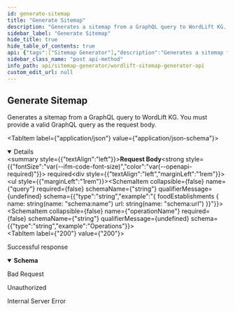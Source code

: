 ```yaml
---
id: generate-sitemap
title: "Generate Sitemap"
description: "Generates a sitemap from a GraphQL query to WordLift KG. You must provide a valid GraphQL query as the request body."
sidebar_label: "Generate Sitemap"
hide_title: true
hide_table_of_contents: true
api: {"tags":["Sitemap Generator"],"description":"Generates a sitemap from a GraphQL query to WordLift KG. You must provide a valid GraphQL query as the request body.\n","operationId":"generateSitemap","requestBody":{"required":true,"content":{"application/json":{"schema":{"type":"object","properties":{"query":{"type":"string","example":"{ foodEstablishments { name: string(name: \"schema:name\") url: string(name: \"schema:url\") }}"},"operationName":{"type":"string","example":"Operations"}}}}}},"responses":{"200":{"description":"Successful response","content":{"application/json":{"schema":{"type":"object","properties":{"sitemap":{"type":"string","description":"The generated sitemap in XML format."}}}}}},"400":{"description":"Bad Request"},"401":{"description":"Unauthorized"},"500":{"description":"Internal Server Error"}},"security":[{"apiKeyAuth":[]}],"method":"post","path":"/build","servers":[{"url":"https://wl-sitemap-generator.azurewebsites.net"}],"securitySchemes":{"apiKeyAuth":{"type":"apiKey","in":"header","name":"Authorization"}},"jsonRequestBodyExample":{"query":"{ foodEstablishments { name: string(name: \"schema:name\") url: string(name: \"schema:url\") }}","operationName":"Operations"},"info":{"title":"WordLift Sitemap Generator API","description":"Generate a sitemap from a GraphQL query to WordLift KG.","termsOfService":"https://wordlift.io/terms-of-service/","contact":{"name":"WordLift","url":"https://wordlift.io","email":"hello@wordlift.io"},"license":{"name":"(c) copyright 2023-present WordLift","url":"https://wordlift.io"},"version":"1.0"},"postman":{"name":"Generate Sitemap","description":{"content":"Generates a sitemap from a GraphQL query to WordLift KG. You must provide a valid GraphQL query as the request body.\n","type":"text/plain"},"url":{"path":["build"],"host":["{{baseUrl}}"],"query":[],"variable":[]},"header":[{"key":"Content-Type","value":"application/json"},{"key":"Accept","value":"application/json"}],"method":"POST","body":{"mode":"raw","raw":"\"\"","options":{"raw":{"language":"json"}}},"auth":{"type":"apikey","apikey":[{"type":"any","value":"Authorization","key":"key"},{"type":"any","value":"<API Key>","key":"value"},{"type":"any","value":"header","key":"in"}]}}}
sidebar_class_name: "post api-method"
info_path: api/sitemap-generator/wordlift-sitemap-generator-api
custom_edit_url: null
---
```



## Generate Sitemap



Generates a sitemap from a GraphQL query to WordLift KG. You must provide a valid GraphQL query as the request body.


<MimeTabs><TabItem label={"application/json"} value={"application/json-schema"}><details style={{}} data-collapsed={false} open={true}><summary style={{"textAlign":"left"}}><strong>Request Body</strong><strong style={{"fontSize":"var(--ifm-code-font-size)","color":"var(--openapi-required)"}}> required</strong></summary><div style={{"textAlign":"left","marginLeft":"1rem"}}></div><ul style={{"marginLeft":"1rem"}}><SchemaItem collapsible={false} name={"query"} required={false} schemaName={"string"} qualifierMessage={undefined} schema={{"type":"string","example":"{ foodEstablishments { name: string(name: \"schema:name\") url: string(name: \"schema:url\") }}"}}></SchemaItem><SchemaItem collapsible={false} name={"operationName"} required={false} schemaName={"string"} qualifierMessage={undefined} schema={{"type":"string","example":"Operations"}}></SchemaItem></ul></details></TabItem></MimeTabs><div><ApiTabs><TabItem label={"200"} value={"200"}><div>

Successful response

</div><div><MimeTabs schemaType={"response"}><TabItem label={"application/json"} value={"application/json"}><SchemaTabs><TabItem label={"Schema"} value={"Schema"}><details style={{}} data-collapsed={false} open={true}><summary style={{"textAlign":"left"}}><strong>Schema</strong></summary><div style={{"textAlign":"left","marginLeft":"1rem"}}></div><ul style={{"marginLeft":"1rem"}}><SchemaItem collapsible={false} name={"sitemap"} required={false} schemaName={"string"} qualifierMessage={undefined} schema={{"type":"string","description":"The generated sitemap in XML format."}}></SchemaItem></ul></details></TabItem><TabItem label={"Example (from schema)"} value={"Example (from schema)"}><ResponseSamples responseExample={"{\n  \"sitemap\": \"string\"\n}"} language={"json"}></ResponseSamples></TabItem></SchemaTabs></TabItem></MimeTabs></div></TabItem><TabItem label={"400"} value={"400"}><div>

Bad Request

</div><div></div></TabItem><TabItem label={"401"} value={"401"}><div>

Unauthorized

</div><div></div></TabItem><TabItem label={"500"} value={"500"}><div>

Internal Server Error

</div><div></div></TabItem></ApiTabs></div>
      